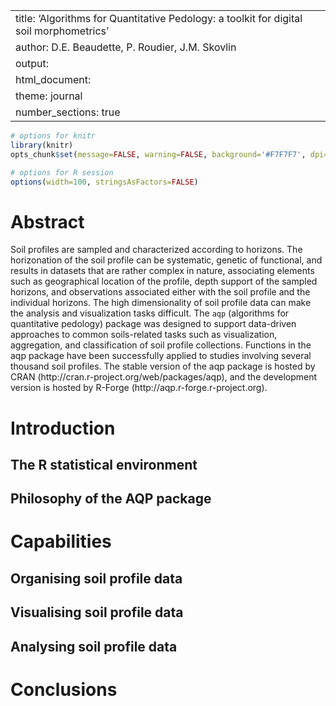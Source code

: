 
---
title: 'Algorithms for Quantitative Pedology: a toolkit for digital soil morphometrics'
author: D.E. Beaudette, P. Roudier, J.M. Skovlin
output:
  html_document:
    theme: journal
    number_sections: true
---

```r
# options for knitr
library(knitr)
opts_chunk$set(message=FALSE, warning=FALSE, background='#F7F7F7', dpi=100, fig.align='center', dev='CairoPNG', dev.args=list(pointsize=10), tidy=TRUE)

# options for R session
options(width=100, stringsAsFactors=FALSE)
```


# Abstract

Soil profiles are sampled and characterized according to horizons. The horizonation of the soil profile can be systematic, genetic of functional, and results in datasets that are rather complex in nature, associating elements such as geographical location of the profile, depth support of the sampled horizons, and observations associated either with the soil profile and the individual horizons. The high dimensionality of soil profile data can make the analysis and visualization tasks difficult. 
The `aqp` (algorithms for quantitative pedology) package was designed to support data-driven approaches to common soils-related tasks such as visualization, aggregation, and classification of soil profile collections. Functions in the aqp package have been successfully applied to studies involving several thousand soil profiles. The stable version of the aqp package is hosted by CRAN (http://cran.r-project.org/web/packages/aqp), and the development version is hosted by R-Forge (http://aqp.r-forge.r-project.org).

# Introduction

## The R statistical environment

## Philosophy of the AQP package

# Capabilities

## Organising soil profile data

## Visualising soil profile data

## Analysing soil profile data

# Conclusions



